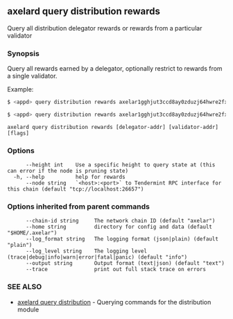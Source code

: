 ## axelard query distribution rewards

Query all distribution delegator rewards or rewards from a particular validator

### Synopsis

Query all rewards earned by a delegator, optionally restrict to rewards from a single validator.

Example:

```bash
$ <appd> query distribution rewards axelar1gghjut3ccd8ay0zduzj64hwre2fxs9ld75ru9p
```

```bash
$ <appd> query distribution rewards axelar1gghjut3ccd8ay0zduzj64hwre2fxs9ld75ru9p axelarvaloper1gghjut3ccd8ay0zduzj64hwre2fxs9ldmqhffj
```

```
axelard query distribution rewards [delegator-addr] [validator-addr] [flags]
```

### Options

```
      --height int    Use a specific height to query state at (this can error if the node is pruning state)
  -h, --help          help for rewards
      --node string   `<host>:<port>` to Tendermint RPC interface for this chain (default "tcp://localhost:26657")
```

### Options inherited from parent commands

```
      --chain-id string     The network chain ID (default "axelar")
      --home string         directory for config and data (default "$HOME/.axelar")
      --log_format string   The logging format (json|plain) (default "plain")
      --log_level string    The logging level (trace|debug|info|warn|error|fatal|panic) (default "info")
      --output string       Output format (text|json) (default "text")
      --trace               print out full stack trace on errors
```

### SEE ALSO

- [axelard query distribution](/cli-docs/v0_31_3/axelard_query_distribution) - Querying commands for the distribution module
